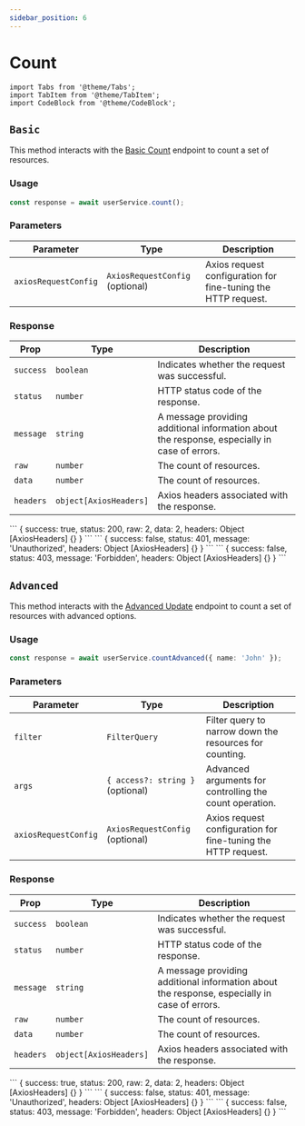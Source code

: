 ```yaml
---
sidebar_position: 6
---
```


# Count

```mdx-code-block
import Tabs from '@theme/Tabs';
import TabItem from '@theme/TabItem';
import CodeBlock from '@theme/CodeBlock';
```

## `Basic`

This method interacts with the [Basic Count](/docs/egose-acl/api-endpoints/count#count-documents) endpoint to count a set of resources.

### Usage

```ts
const response = await userService.count();
```

### Parameters

| Parameter            | Type                            | Description                                                   |
| -------------------- | ------------------------------- | ------------------------------------------------------------- |
| `axiosRequestConfig` | `AxiosRequestConfig` (optional) | Axios request configuration for fine-tuning the HTTP request. |

### Response

| Prop      | Type                   | Description                                                                                  |
| --------- | ---------------------- | -------------------------------------------------------------------------------------------- |
| `success` | `boolean`              | Indicates whether the request was successful.                                                |
| `status`  | `number`               | HTTP status code of the response.                                                            |
| `message` | `string`               | A message providing additional information about the response, especially in case of errors. |
| `raw`     | `number`               | The count of resources.                                                                      |
| `data`    | `number`               | The count of resources.                                                                      |
| `headers` | `object[AxiosHeaders]` | Axios headers associated with the response.                                                  |

<Tabs className="unique-tabs">
<TabItem value="200">
```
{
  success: true,
  status: 200,
  raw: 2,
  data: 2,
  headers: Object [AxiosHeaders] {}
}
```
</TabItem>
<TabItem value="401">
```
{
  success: false,
  status: 401,
  message: 'Unauthorized',
  headers: Object [AxiosHeaders] {}
}
```
</TabItem>
<TabItem value="403">
```
{
  success: false,
  status: 403,
  message: 'Forbidden',
  headers: Object [AxiosHeaders] {}
}
```
</TabItem>
</Tabs>

## `Advanced`

This method interacts with the [Advanced Update](/docs/egose-acl/api-endpoints/count#count-documents---advanced) endpoint to count a set of resources with advanced options.

### Usage

```ts
const response = await userService.countAdvanced({ name: 'John' });
```

### Parameters

| Parameter            | Type                             | Description                                                   |
| -------------------- | -------------------------------- | ------------------------------------------------------------- |
| `filter`             | `FilterQuery`                    | Filter query to narrow down the resources for counting.       |
| `args`               | `{ access?: string }` (optional) | Advanced arguments for controlling the count operation.       |
| `axiosRequestConfig` | `AxiosRequestConfig` (optional)  | Axios request configuration for fine-tuning the HTTP request. |

### Response

| Prop      | Type                   | Description                                                                                  |
| --------- | ---------------------- | -------------------------------------------------------------------------------------------- |
| `success` | `boolean`              | Indicates whether the request was successful.                                                |
| `status`  | `number`               | HTTP status code of the response.                                                            |
| `message` | `string`               | A message providing additional information about the response, especially in case of errors. |
| `raw`     | `number`               | The count of resources.                                                                      |
| `data`    | `number`               | The count of resources.                                                                      |
| `headers` | `object[AxiosHeaders]` | Axios headers associated with the response.                                                  |

<Tabs className="unique-tabs">
<TabItem value="200">
```
{
  success: true,
  status: 200,
  raw: 2,
  data: 2,
  headers: Object [AxiosHeaders] {}
}
```
</TabItem>
<TabItem value="401">
```
{
  success: false,
  status: 401,
  message: 'Unauthorized',
  headers: Object [AxiosHeaders] {}
}
```
</TabItem>
<TabItem value="403">
```
{
  success: false,
  status: 403,
  message: 'Forbidden',
  headers: Object [AxiosHeaders] {}
}
```
</TabItem>
</Tabs>
